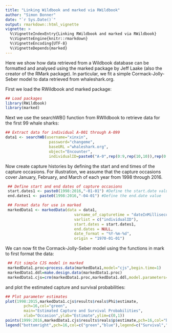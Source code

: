 ```yaml
---
title: "Linking Wildbook and marked via RWildbook"
author: "Simon Bonner"
date: "`r Sys.Date()`"
output: rmarkdown::html_vignette
vignette: >
  %\VignetteIndexEntry{Linking RWildbook and marked via RWildbook}
  %\VignetteEngine{knitr::rmarkdown}
  %\VignetteEncoding{UTF-8}
  %\VignetteDepends{marked}
---
```


Here we show how data retrieved from a Wildbook database can be formatted and analysed using the marked package by Jeff Laake (also the creator of the RMark package). In particular, we fit a simple Cormack-Jolly-Seber model to data retrieved from whaleshark.org.

First we load the RWildbook and marked package:
```r
## Load packages
library(RWildbook)
library(marked)
```

Next we use the searchWB() function from RWIldbook to retrieve data for the first 99 whale sharks:
```r
## Extract data for individual A-001 through A-099
data1 <- searchWB(username="xinxin",
                   password="changeme",
                   baseURL ="whaleshark.org",
                   object="Encounter",
                   individualID=paste0("A-0",rep(0:9,rep(10,10)),rep(0:9,10))[-1])
```

Now create capture histories by defining the start and end times of the capture occasions. For illustration, we assume that the capture occasions cover January, February, and March of each year from 1998 through 2016.
```r
 ## Define start and end dates of capture occasions
 start.dates1 <- paste0(1998:2016,"-01-01") #Define the start.date value
 end.dates1 <- paste0(1998:2016,"-04-01") #Define the end.date value

 ## Format data for use in marked
 markedData1 <- markedData(data = data1,
                              varname_of_capturetime = "dateInMilliseconds",
                              varlist = c("individualID"),
                              start.dates = start.dates1,
                              end.dates = NULL,
                              date_format = "%Y-%m-%d",
                              origin = "1970-01-01")
```

We can now fit the Cormack-Jolly-Seber model using the functions in mark to first format the data:
```r
 ## Fit simple CJS model in marked
 markedData1.proc=process.data(markedData1,model="cjs",begin.time=1)
 markedData1.ddl=make.design.data(markedData1.proc)
 markedData1.cjs=crm(markedData1.proc,markedData1.ddl,model.parameters=list(Phi=list(formula=~time),p=list(formula=~time)))
```
and plot the estimated capture and survival probabilities:
```r
## Plot parameter estimates
plot(1998:2015,markedData1.cjs$results$reals$Phi$estimate,
        pch=16,col="green",
        main="Estimated Capture and Survival Probabilities",
        xlab="Occasion",ylab="Estimate",ylim=c(0,1))
points(1999:2016,markedData1.cjs$results$reals$p$estimate,pch=16,col="blue")
legend("bottomright",pch=16,col=c("green","blue"),legend=c("Survival","Capture"))
```